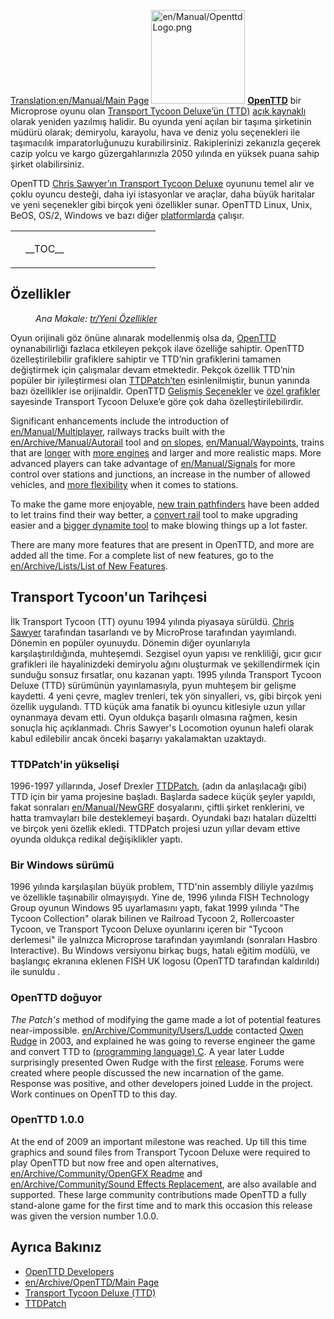[[Translation:en/Manual/Main Page]]
{{en/Translation|origin= en/Manual/Main Page
|from  = en
|to    = tr
|Percentage = 10
}}{{tr/Manual/İçindekiler}}
[[File:en/Manual/OpenttdLogo.png|left|150px]]
[http://www.openttd.org/ '''OpenTTD'''] bir Microprose oyunu olan [https://www.wikipedia.org/wiki/tr:Transport_Tycoon Transport Tycoon Deluxe’ün (TTD)] [https://www.wikipedia.org/wiki/tr:Açık_Kaynak açık kaynaklı] olarak yeniden yazılmış halidir. Bu oyunda yeni açılan bir taşıma şirketinin müdürü olarak; demiryolu, karayolu, hava ve deniz yolu seçenekleri ile taşımacılık imparatorluğunuzu kurabilirsiniz. Rakiplerinizi zekanızla geçerek cazip yolcu ve kargo güzergahlarınızla 2050 yılında en yüksek puana sahip şirket olabilirsiniz.

OpenTTD [http://www.chrissawyer.com/info.htm Chris Sawyer’ın Transport Tycoon Deluxe] oyununu temel alır ve çoklu oyuncu desteği, daha iyi istasyonlar ve araçlar, daha büyük haritalar ve yeni seçenekler gibi birçok yeni özellikler sunar. OpenTTD Linux, Unix, BeOS, OS/2, Windows ve bazı diğer [[tr/İşletim sistemi|platformlarda]] çalışır.

{| align="center"
|colspan=2 style="background:none; border:0px"|
|width=200 style="background:none; border:0px"| __TOC__
|style="background:none; border:0px"| [[File:tr/Intro screen.png|frame|center|OpenTTD [[tr/Oyun arayüzü#ana-pencere-icerigi|giriş ekranı]]]]
|}

==Özellikler==
:''Ana Makale: [[tr/Yeni Özellikler]]''

Oyun orijinali göz önüne alınarak modellenmiş olsa da, [http://www.openttd.org/ OpenTTD] oynanabilirliği fazlaca etkileyen pekçok ilave özelliğe sahiptir. OpenTTD özelleştirilebilir grafiklere sahiptir ve TTD’nin grafiklerini tamamen değiştirmek için çalışmalar devam etmektedir. Pekçok özellik TTD’nin popüler bir iyileştirmesi olan [http://www.ttdpatch.net/ TTDPatch’ten] esinlenilmiştir, bunun yanında bazı özellikler ise orijinaldir. OpenTTD [[tr/Gelişmiş Seçenekler|Gelişmiş Seçenekler]] ve [[tr/Manual/NewGRF|özel grafikler]] sayesinde Transport Tycoon Deluxe’e göre çok daha özelleştirilebilirdir.

Significant enhancements include the introduction of [[en/Manual/Multiplayer]], railways tracks built with the [[en/Archive/Manual/Autorail]] tool and [[en/Archive/Manual/Settings/Build on slopes|on slopes]], [[en/Manual/Waypoints]], trains that are [[en/Archive/Manual/Settings/Mammoth trains|longer]] with [[en/Archive/Manual/Multiheaded trains|more engines]] and larger and more realistic maps. More advanced players can take advantage of [[en/Manual/Signals]] for more control over stations and junctions, an increase in the number of allowed vehicles, and [[en/Archive/Manual/Settings/Nonuniform stations|more flexibility]] when it comes to stations.

To make the game more enjoyable, [[en/Archive/Manual/Yet Another PBS Patch|new train pathfinders]] have been added to let trains find their way better, a [[en/Manual/Convert rail|convert rail]] tool to make upgrading easier and a [[en/Archive/Manual/Settings/Extra dynamite|bigger dynamite tool]] to make blowing things up a lot faster.

There are many more features that are present in OpenTTD, and more are added all the time. For a complete list of new features, go to the [[en/Archive/Lists/List of New Features]].

==Transport Tycoon'un Tarihçesi==
İlk Transport Tycoon (TT) oyunu 1994 yılında piyasaya sürüldü. [http://www.chrissawyer.com/ Chris Sawyer] tarafından tasarlandı ve by MicroProse tarafından yayımlandı.
Dönemin en popüler oyunuydu. Dönemin diğer oyunlarıyla karşılaştırıldığında, muhteşemdi. Sezgisel oyun yapısı ve renkliliği, gıcır gıcır grafikleri ile hayalinizdeki demiryolu ağını oluşturmak ve şekillendirmek için sunduğu sonsuz fırsatlar, onu kazanan yaptı.
1995 yılında Transport Tycoon Deluxe (TTD) sürümünün yayınlamasıyla, pyun muhteşem bir gelişme kaydetti. 4 yeni çevre, maglev trenleri, tek yön sinyalleri, vs, gibi birçok yeni özellik uygulandı.
TTD küçük ama fanatik bi oyuncu kitlesiyle uzun yıllar oynanmaya devam etti. Oyun oldukça başarılı olmasına rağmen, kesin sonuçla hiç açıklanmadı. Chris Sawyer's Locomotion oyunun halefi olarak kabul edilebilir ancak önceki başarıyı yakalamaktan uzaktaydı.

===TTDPatch'in yükselişi===
1996-1997 yıllarında, Josef Drexler [http://www.ttdpatch.net/ TTDPatch], (adın da anlaşılacağı gibi) TTD için bir yama projesine başladı. Başlarda sadece küçük şeyler yapıldı, fakat sonraları [[en/Manual/NewGRF]] dosyalarını, çiftli şirket renklerini, ve hatta tramvayları bile desteklemeyi başardı. Oyundaki bazı hataları düzeltti ve birçok yeni özellik ekledi. TTDPatch projesi uzun yıllar devam ettive oyunda oldukça redikal değişiklikler yaptı.

===Bir Windows sürümü===
1996 yılında karşılaşılan büyük problem, TTD'nin assembly diliyle yazılmış ve özellikle taşınabilir olmayışıydı. Yine de, 1996 yılında FISH Technology Group oyunun Windows 95 uyarlamasını yaptı, fakat 1999 yılında "The Tycoon Collection" olarak bilinen ve Railroad Tycoon 2, Rollercoaster Tycoon, ve Transport Tycoon Deluxe oyunlarını içeren bir "Tycoon derlemesi" ile yalnızca Microprose tarafından yayımlandı (sonraları Hasbro Interactive). Bu Windows versiyonu birkaç bugs, hatalı eğitim modülü, ve başlangıç ekranına eklenen FISH UK logosu (OpenTTD tarafından kaldırıldı) ile sunuldu .

===OpenTTD doğuyor===
''The Patch's'' method of modifying the game made a lot of potential features near-impossible. [[en/Archive/Community/Users/Ludde]] contacted [http://www.tt-forums.net/ Owen Rudge] in 2003, and explained he was going to reverse engineer the game and convert TTD to [https://www.wikipedia.org/wiki/C (programming language) C]. A year later Ludde surprisingly presented Owen Rudge with the first [https://www.wikipedia.org/wiki/Software_release release]. Forums were created where people discussed the new incarnation of the game. Response was positive, and other developers joined Ludde in the project. Work continues on OpenTTD to this day.

===OpenTTD 1.0.0===
At the end of 2009 an important milestone was reached. Up till this time graphics and sound files from Transport Tycoon Deluxe were required to play OpenTTD but now free and open alternatives, [[en/Archive/Community/OpenGFX Readme]] and [[en/Archive/Community/Sound Effects Replacement]], are also available and supported. These large community contributions made OpenTTD a fully stand-alone game for the first time and to mark this occasion this release was given the version number 1.0.0.

==Ayrıca Bakınız==
*[[en/Archive/Community/Developers|OpenTTD Developers]]
*[[en/Archive/OpenTTD/Main Page]]
*[https://www.wikipedia.org/wiki/Transport_Tycoon Transport Tycoon Deluxe (TTD)]
*[http://www.ttdpatch.net/ TTDPatch]